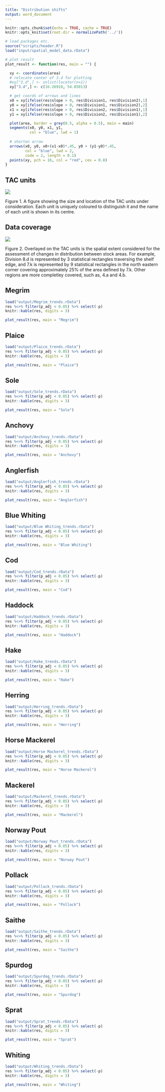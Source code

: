 ```yaml
---
title: "Distribution shifts"
output: word_document
---
```


```r
knitr::opts_chunk$set(echo = TRUE, cache = TRUE)
knitr::opts_knit$set(root.dir = normalizePath('../'))
```

```r
# load packages etc.
source("scripts/header.R")
load("input/spatial_model_data.rData")
```

```r
# plot result
plot_result <- function(res, main = "") {

  xy <- coordinates(area)
  # relocate center of 3.d for plotting
  #xy["3.d",] <- unlist(locator(n=1))
  xy["3.d",] <- c(16.26910, 54.85013)

  # get coords of arrows and lines
  x0 = xy[ifelse(res$slope > 0, res$Division1, res$Division2),1]
  y0 = xy[ifelse(res$slope > 0, res$Division1, res$Division2),2]
  x1 = xy[ifelse(res$slope > 0, res$Division2, res$Division1),1]
  y1 = xy[ifelse(res$slope > 0, res$Division2, res$Division1),2]

  plot(area, border = grey(0.5, alpha = 0.5), main = main)
  segments(x0, y0, x1, y1,
           col = "blue", lwd = 1)
  
  # shorten arrow
  arrows(x0, y0, x0+(x1-x0)*.45, y0 + (y1-y0)*.45,
         col = "blue", lwd = 2,
         code = 2, length = 0.1)
  points(xy, pch = 16, col = "red", cex = 0.8)
}
```

## TAC units

![](../figures/TAC_units_cropped.png)

Figure 1. A figure showing the size and location of the TAC units under consideration.  Each unit is uniquely coloured to distinguish it and the name of each unit is shown in its centre.

## Data coverage

![](../figures/spatial_smoother_structure.png)

Figure 2. Overlayed on the TAC units is the spatial extent considered for the assessment of changes in distribution between stock areas.  For example, Division 8.d is represented by 3 statistical rectangles traversing the shelf edge, and 7.k is represented by 9 statistical rectangles in the north eastern corner covering approximately 25\% of the area defined by 7.k. Other regions are more completley covered, such as, 4.a and 4.b. 

## Megrim

```r
load("output/Megrim_trends.rData")
res %<>% filter(p_adj < 0.05) %>% select(-p)
knitr::kable(res, digits = 3)
```

```r
plot_result(res, main = "Megrim")
```


## Plaice

```r
load("output/Plaice_trends.rData")
res %<>% filter(p_adj < 0.05) %>% select(-p)
knitr::kable(res, digits = 3)
```

```r
plot_result(res, main = "Plaice")
```



## Sole

```r
load("output/Sole_trends.rData")
res %<>% filter(p_adj < 0.05) %>% select(-p)
knitr::kable(res, digits = 3)
```

```r
plot_result(res, main = "Sole")
```


## Anchovy

```r
load("output/Anchovy_trends.rData")
res %<>% filter(p_adj < 0.05) %>% select(-p)
knitr::kable(res, digits = 3)
```

```r
plot_result(res, main = "Anchovy")
```


## Anglerfish

```r
load("output/Anglerfish_trends.rData")
res %<>% filter(p_adj < 0.05) %>% select(-p)
knitr::kable(res, digits = 3)
```

```r
plot_result(res, main = "Anglerfish")
```


## Blue Whiting

```r
load("output/Blue Whiting_trends.rData")
res %<>% filter(p_adj < 0.05) %>% select(-p)
knitr::kable(res, digits = 3)
```

```r
plot_result(res, main = "Blue Whiting")
```


## Cod

```r
load("output/Cod_trends.rData")
res %<>% filter(p_adj < 0.05) %>% select(-p)
knitr::kable(res, digits = 3)
```

```r
plot_result(res, main = "Cod")
```


## Haddock

```r
load("output/Haddock_trends.rData")
res %<>% filter(p_adj < 0.05) %>% select(-p)
knitr::kable(res, digits = 3)
```

```r
plot_result(res, main = "Haddock")
```



## Hake

```r
load("output/Hake_trends.rData")
res %<>% filter(p_adj < 0.05) %>% select(-p)
knitr::kable(res, digits = 3)
```

```r
plot_result(res, main = "Hake")
```


## Herring

```r
load("output/Herring_trends.rData")
res %<>% filter(p_adj < 0.05) %>% select(-p)
knitr::kable(res, digits = 3)
```

```r
plot_result(res, main = "Herring")
```


## Horse Mackerel

```r
load("output/Horse Mackerel_trends.rData")
res %<>% filter(p_adj < 0.05) %>% select(-p)
knitr::kable(res, digits = 3)
```

```r
plot_result(res, main = "Horse Mackerel")
```


## Mackerel

```r
load("output/Mackerel_trends.rData")
res %<>% filter(p_adj < 0.05) %>% select(-p)
knitr::kable(res, digits = 3)
```

```r
plot_result(res, main = "Mackerel")
```


## Norway Pout

```r
load("output/Norway Pout_trends.rData")
res %<>% filter(p_adj < 0.05) %>% select(-p)
knitr::kable(res, digits = 3)
```

```r
plot_result(res, main = "Norway Pout")
```


## Pollack

```r
load("output/Pollack_trends.rData")
res %<>% filter(p_adj < 0.05) %>% select(-p)
knitr::kable(res, digits = 3)
```

```r
plot_result(res, main = "Pollack")
```


## Saithe

```r
load("output/Saithe_trends.rData")
res %<>% filter(p_adj < 0.05) %>% select(-p)
knitr::kable(res, digits = 3)
```

```r
plot_result(res, main = "Saithe")
```


## Spurdog

```r
load("output/Spurdog_trends.rData")
res %<>% filter(p_adj < 0.05) %>% select(-p)
knitr::kable(res, digits = 3)
```

```r
plot_result(res, main = "Spurdog")
```


## Sprat

```r
load("output/Sprat_trends.rData")
res %<>% filter(p_adj < 0.05) %>% select(-p)
knitr::kable(res, digits = 3)
```

```r
plot_result(res, main = "Sprat")
```


## Whiting

```r
load("output/Whiting_trends.rData")
res %<>% filter(p_adj < 0.05) %>% select(-p)
knitr::kable(res, digits = 3)
```

```r
plot_result(res, main = "Whiting")
```


